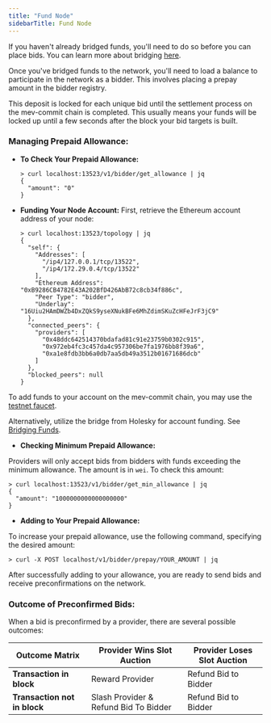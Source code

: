 ```yaml
---
title: "Fund Node"
sidebarTitle: Fund Node
---
```


<Warning>If you haven't already bridged funds, you'll need to do so before you can place bids. You can learn more about bridging [here](/get-started/bridging-funds).</Warning>

Once you've bridged funds to the network, you'll need to load a balance to participate in the network as a bidder. This involves placing a prepay amount in the bidder registry. 

<p>This deposit is locked for each unique bid until the settlement process on the mev-commit chain is completed. This usually means your funds will be locked up until a few seconds after the block your bid targets is built.</p>


### Managing Prepaid Allowance:

- **To Check Your Prepaid Allowance:**

  ```shell
  > curl localhost:13523/v1/bidder/get_allowance | jq
  {
    "amount": "0"
  }
  ```

- **Funding Your Node Account:**
  First, retrieve the Ethereum account address of your node:

    ```shell
    > curl localhost:13523/topology | jq
    {
      "self": {
        "Addresses": [
          "/ip4/127.0.0.1/tcp/13522",
          "/ip4/172.29.0.4/tcp/13522"
        ],
        "Ethereum Address": "0xB9286CB4782E43A202BfD426AbB72c8cb34f886c",
        "Peer Type": "bidder",
        "Underlay": "16Uiu2HAmDWZb4DxZQkS9yseXNukBFe6MhZdimSKuZcHFeJrF3jC9"
      },
      "connected_peers": {
        "providers": [
          "0x48ddc642514370bdafad81c91e23759b0302c915",
          "0x972eb4fc3c457da4c957306be7fa1976bb8f39a6",
          "0xa1e8fdb3bb6a0db7aa5db49a3512b01671686dcb"
        ]
      },
      "blocked_peers": null
    }
    ```

To add funds to your account on the mev-commit chain, you may use the [testnet faucet](http://faucet.testnet.mev-commit.xyz/). 

Alternatively, utilize the bridge from Holesky for account funding. See [Bridging Funds](/get-started/bridging-funds).

- **Checking Minimum Prepaid Allowance:**

Providers will only accept bids from bidders with funds exceeding the minimum allowance. The amount is in `wei`. To check this amount:

```shell
> curl localhost:13523/v1/bidder/get_min_allowance | jq
{
  "amount": "1000000000000000000"
}
```

- **Adding to Your Prepaid Allowance:**

To increase your prepaid allowance, use the following command, specifying the desired amount:

```shell
> curl -X POST localhost/v1/bidder/prepay/YOUR_AMOUNT | jq
```

After successfully adding to your allowance, you are ready to send bids and receive preconfirmations on the network.

### Outcome of Preconfirmed Bids:
When a bid is preconfirmed by a provider, there are several possible outcomes:

| Outcome Matrix | Provider Wins Slot Auction| Provider Loses Slot Auction |
| --------------------- | --------------| --------|
| **Transaction in block**                   | Reward Provider          | Refund Bid to Bidder  |
| **Transaction not in block**                 | Slash Provider & Refund Bid To Bidder           | Refund Bid to Bidder  |